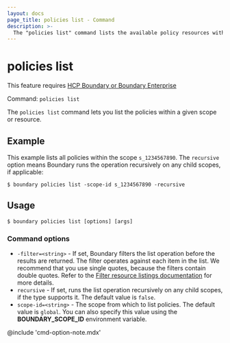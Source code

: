 ```yaml
---
layout: docs
page_title: policies list - Command
description: >-
  The "policies list" command lists the available policy resources within a scope or resource.
---
```


# policies list

<EnterpriseAlert product="boundary">This feature requires <a href="https://www.hashicorp.com/products/boundary">HCP Boundary or Boundary Enterprise</a></EnterpriseAlert>

Command: `policies list`

The `policies list` command lets you list the policies within a given scope or resource.

## Example

This example lists all policies within the scope `s_1234567890`.
The `recursive` option means Boundary runs the operation recursively on any child scopes, if applicable:

```shell-session
$ boundary policies list -scope-id s_1234567890 -recursive
```

## Usage

<CodeBlockConfig hideClipboard>

```shell-session
$ boundary policies list [options] [args]
```

</CodeBlockConfig>

### Command options

- `-filter=<string>` - If set, Boundary filters the list operation before the results are returned.
The filter operates against each item in the list.
We recommend that you use single quotes, because the filters contain double quotes.
Refer to the [Filter resource listings documentation](/boundary/docs/concepts/filtering/resource-listing) for more details.
- `recursive` - If set, runs the list operation recursively on any child scopes, if the type supports it.
The default value is `false`.
- `scope-id=<string>` - The scope from which to list policies.
The default value is `global`.
You can also specify this value using the **BOUNDARY_SCOPE_ID** environment variable.

@include 'cmd-option-note.mdx'